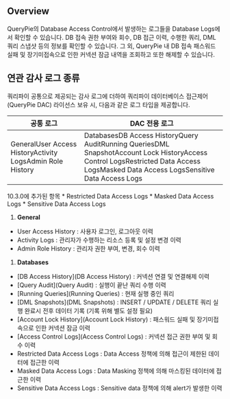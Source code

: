 
## Overview
QueryPie의 Database Access Control에서 발생하는 로그들을 Database Logs에서 확인할 수 있습니다. DB 접속 권한 부여와 회수, DB 접근 이력, 수행한 쿼리, DML 쿼리 스냅샷 등의 정보를 확인할 수 있습니다.  그 외, QueryPie 내 DB 접속 패스워드 실패 및 장기미접속으로 인한 커넥션 잠금 내역을 조회하고 또한 해제할 수 있습니다.

## 연관 감사 로그 종류
쿼리파이 공통으로 제공되는 감사 로그에 더하여 쿼리파이 데이터베이스 접근제어 (QueryPie DAC) 라이선스 보유 시, 다음과 같은 로그 타입을 제공합니다.

| 공통 로그                                                     | DAC 전용 로그                                                                                                                                                                           |
| --------------------------------------------------------- | ----------------------------------------------------------------------------------------------------------------------------------------------------------------------------------- |
| GeneralUser Access HistoryActivity LogsAdmin Role History | DatabasesDB Access HistoryQuery AuditRunning QueriesDML SnapshotAccount Lock HistoryAccess Control LogsRestricted Data Access LogsMasked Data Access LogsSensitive Data Access Logs |

<Callout type="info">
10.3.0에 추가된 항목 
* Restricted Data Access Logs
* Masked Data Access Logs
* Sensitive Data Access Logs
</Callout>

1. **General**

* User Access History : 사용자 로그인, 로그아웃 이력
* Activity Logs : 관리자가 수행하는 리소스 등록 및 설정 변경 이력
* Admin Role History : 관리자 권한 부여, 변경, 회수 이력

1. **Databases**

* [DB Access History](DB Access History) : 커넥션 연결 및 연결해제 이력
* [Query Audit](Query Audit) : 실행이 끝난 쿼리 수행 이력
* [Running Queries](Running Queries) : 현재 실행 중인 쿼리
* [DML Snapshots](DML Snapshots) : INSERT / UPDATE / DELETE 쿼리 실행 완료시 전후 데이터 기록 (기록 위해 별도 설정 필요)
* [Account Lock History](Account Lock History) : 패스워드 실패 및 장기미접속으로 인한 커넥션 잠금 이력
* [Access Control Logs](Access Control Logs) : 커넥션 접근 권한 부여 및 회수 이력
* Restricted Data Access Logs : Data Access 정책에 의해 접근이 제한된 데이터에 접근한 이력
* Masked Data Access Logs : Data Masking 정책에 의해 마스킹된 데이터에 접근한 이력
* Sensitive Data Access Logs : Sensitive data 정책에 의해 alert가 발생한 이력
